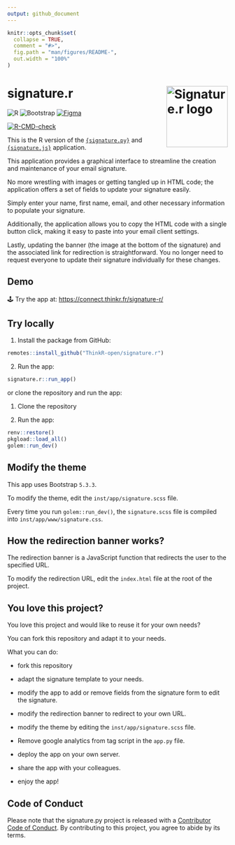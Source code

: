 ```yaml
---
output: github_document
---
```


<!-- README.md is generated from README.Rmd. Please edit that file -->

```r
knitr::opts_chunk$set(
  collapse = TRUE,
  comment = "#>",
  fig.path = "man/figures/README-",
  out.width = "100%"
)
```

# signature.r <img src="man/figures/hex.png" align="right" alt="Signature.r logo" style="height: 140px;"></a>

![R](https://img.shields.io/badge/r-%23276DC3.svg?style=for-the-badge&logo=r&logoColor=white)
![Bootstrap](https://img.shields.io/badge/bootstrap-%238511FA.svg?style=for-the-badge&logo=bootstrap&logoColor=white)
[![Figma](https://img.shields.io/badge/figma-%23F24E1E.svg?style=for-the-badge&logo=figma&logoColor=white)](https://www.figma.com/proto/u95KvEqgWLB8arxt7saZcJ/%7Bsignature%7D?node-id=705-5&t=xevegkmzONTrRyR3-8&scaling=contain&content-scaling=fixed&page-id=0%3A1&starting-point-node-id=705%3A5&hide-ui=1)

<!-- badges: start -->
[![R-CMD-check](https://github.com/ThinkR-open/signature.r/actions/workflows/R-CMD-check.yaml/badge.svg)](https://github.com/ThinkR-open/signature.r/actions/workflows/R-CMD-check.yaml)
<!-- badges: end -->

This is the R version of the [`{signature.py}`](https://github.com/ThinkR-open/signature.py) and [`{signature.js}`](https://github.com/ThinkR-open/signature.js) application.

This application provides a graphical interface to streamline the creation and maintenance of your email signature.

No more wrestling with images or getting tangled up in HTML code; the application offers a set of fields to update your signature easily.

Simply enter your name, first name, email, and other necessary information to populate your signature.

Additionally, the application allows you to copy the HTML code with a single button click, making it easy to paste into your email client settings.

Lastly, updating the banner (the image at the bottom of the signature) and the associated link for redirection is straightforward. You no longer need to request everyone to update their signature individually for these changes.

## Demo

🕹️ Try the app at:
[https://connect.thinkr.fr/signature-r/](https://connect.thinkr.fr/signature-r/)


## Try locally

1. Install the package from GitHub:

```r
remotes::install_github("ThinkR-open/signature.r")
```

2. Run the app:

```r
signature.r::run_app()
```

or clone the repository and run the app:

1. Clone the repository

2. Run the app:

```r
renv::restore()
pkgload::load_all()
golem::run_dev()
```

## Modify the theme

This app uses Bootstrap `5.3.3`.

To modify the theme, edit the `inst/app/signature.scss` file.

Every time you run `golem::run_dev()`, the `signature.scss` file is compiled into `inst/app/www/signature.css`.

## How the redirection banner works?

The redirection banner is a JavaScript function that redirects the user to the specified URL.

To modify the redirection URL, edit the `index.html` file at the root of the project.

## You love this project?

You love this project and would like to reuse it for your own needs?

You can fork this repository and adapt it to your needs.

What you can do:

- fork this repository

- adapt the signature template to your needs. 

- modify the app to add or remove fields from the signature form to edit the signature.

- modify the redirection banner to redirect to your own URL.

- modify the theme by editing the `inst/app/signature.scss` file.

- Remove google analytics from tag script in the `app.py` file.

- deploy the app on your own server.

- share the app with your colleagues.

- enjoy the app!


## Code of Conduct

Please note that the signature.py project is released with a [Contributor Code of Conduct](https://contributor-covenant.org/version/2/1/CODE_OF_CONDUCT.html). By contributing to this project, you agree to abide by its terms.
